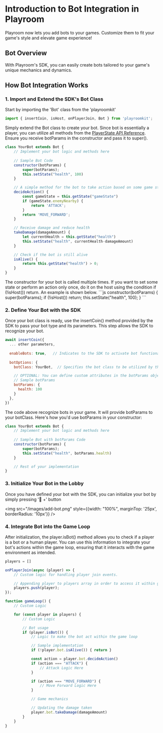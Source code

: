 
# Introduction to Bot Integration in Playroom

Playroom now lets you add bots to your games. Customize them to fit your game's style and elevate game experience!

## Bot Overview
With Playroom's SDK, you can easily create bots 
tailored to your game's unique mechanics and dynamics.

## How Bot Integration Works

### 1. Import and Extend the SDK's Bot Class
Start by importing the 'Bot' class from the 'playroomkit'

```js
import { insertCoin, isHost, onPlayerJoin, Bot } from 'playroomkit';
```

Simply extend the Bot class to create your bot. Since bot is essentially a player, you can utilize all methods from the [PlayerState API Reference](/apidocs#playerstate). Ensure you receive botParams in the constructor and pass it to super().

```js
class YourBot extends Bot {
    // Implement your bot logic and methods here
    
    // Sample Bot Code
    constructor(botParams) {
        super(botParams);
        this.setState("health", 100)
    }

    // A simple method for the bot to take action based on some game state
    decideAction() {
        const gameState = this.getState("gameState")
        if (gameState.enemyNearby) {
            return 'ATTACK';
        }
        return 'MOVE_FORWARD';
    }

    // Receive damage and reduce health
    takeDamage(damageAmount) {
        let currentHealth = this.getState("health")
        this.setState("health", currentHealth-damageAmount)
    }

    // Check if the bot is still alive
    isAlive() {
        return this.getState("health") > 0;
    }
}
```
<Callout>
 The constructor for your bot is called multiple times. If you want to set some state or perform an action only once, do it on the host using the condition if (!isHost()) return. An example is shown below.
</Callout>
```js
    constructor(botParams) {
        super(botParams);
        if (!isHost()) return;
        this.setState("health", 100);
    }
```

### 2. Define Your Bot with the SDK

Once your bot class is ready, use the insertCoin() method 
provided by the SDK to pass your bot type and its parameters. 
This step allows the SDK to recognize your bot.

```js
await insertCoin({
  ... other parameters,
  
  enableBots: true,   // Indicates to the SDK to activate bot functionality
  
  botOptions: {
    botClass: YourBot,  // Specifies the bot class to be utilized by the SDK

    // OPTIONAL: You can define custom attributes in the botParams object if you need them during bot initialization.
    // Sample botParams
    botParams: {
      health: 100
    }                 
  },
})
```

The code above recognize bots in your game. It will provide botParams to your botClass. Here's how you'd use botParams in your constructor:

```js
class YourBot extends Bot {
    // Implement your bot logic and methods here
    
    // Sample Bot with botParams Code
    constructor(botParams) {
        super(botParams);
        this.setState("health", botParams.health)
    }

    // Rest of your implementation
}
```

### 3. Initialize Your Bot in the Lobby

Once you have defined your bot with the SDK, you can initialize your bot by simply pressing '🤖 +' button

<img src="/images/add-bot.png" style={{width: "100%", marginTop: '25px', borderRadius: '10px'}} />


### 4. Integrate Bot into the Game Loop

After initialization, the player.isBot() method allows you to check 
if a player is a bot or a human player. You can use this information to 
integrate your bot's actions within the game loop, ensuring that it interacts 
with the game environment as intended.

```js
players = []

onPlayerJoin(async (player) => {
    // Custom logic for handling player join events.

    // Appending player to players array in order to access it within gameloop
    players.push(player);
});

function gameLoop() {
    // Custom Logic

    for (const player in players) {
        // Custom Logic

        // Bot usage
        if (player.isBot()) {
            // Logic to make the bot act within the game loop

            // Sample implementation
            if (!player.bot.isAlive()) { return }

            const action = player.bot.decideAction()
            if (action === "ATTACK") {
                // Attack Logic Here
            }

            if (action === "MOVE_FORWARD") {
                // Move Forward Logic Here
            }

            // Game mechanics

            // Updating the damage taken
            player.bot.takeDamage(damageAmount)
        }
    }
}
```
